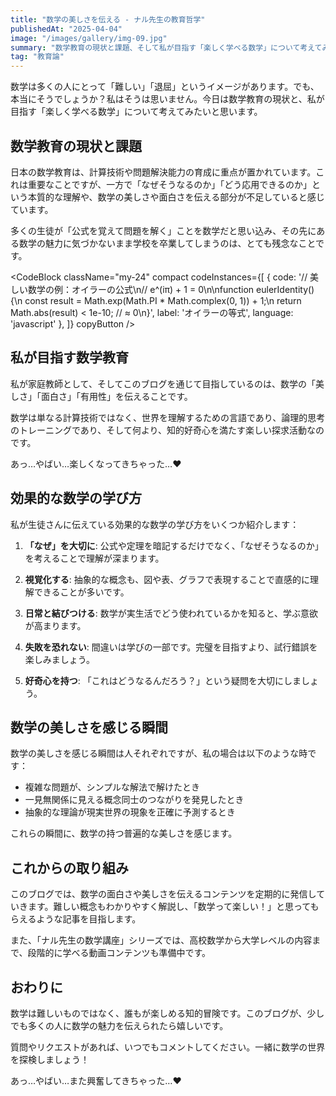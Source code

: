```yaml
---
title: "数学の美しさを伝える - ナル先生の教育哲学"
publishedAt: "2025-04-04"
image: "/images/gallery/img-09.jpg"
summary: "数学教育の現状と課題、そして私が目指す「楽しく学べる数学」について考えてみました。"
tag: "教育論"
---
```


数学は多くの人にとって「難しい」「退屈」というイメージがあります。でも、本当にそうでしょうか？私はそうは思いません。今日は数学教育の現状と、私が目指す「楽しく学べる数学」について考えてみたいと思います。

## 数学教育の現状と課題

日本の数学教育は、計算技術や問題解決能力の育成に重点が置かれています。これは重要なことですが、一方で「なぜそうなるのか」「どう応用できるのか」という本質的な理解や、数学の美しさや面白さを伝える部分が不足していると感じています。

多くの生徒が「公式を覚えて問題を解く」ことを数学だと思い込み、その先にある数学の魅力に気づかないまま学校を卒業してしまうのは、とても残念なことです。

<CodeBlock className="my-24"
    compact
    codeInstances={[
        {
            code: '// 美しい数学の例：オイラーの公式\n// e^(iπ) + 1 = 0\n\nfunction eulerIdentity() {\n  const result = Math.exp(Math.PI * Math.complex(0, 1)) + 1;\n  return Math.abs(result) < 1e-10; // ≈ 0\n}',
            label: 'オイラーの等式',
            language: 'javascript'
        },
    ]}
    copyButton
/>

## 私が目指す数学教育

私が家庭教師として、そしてこのブログを通じて目指しているのは、数学の「美しさ」「面白さ」「有用性」を伝えることです。

数学は単なる計算技術ではなく、世界を理解するための言語であり、論理的思考のトレーニングであり、そして何より、知的好奇心を満たす楽しい探求活動なのです。

あっ…やばい…楽しくなってきちゃった…❤️

## 効果的な数学の学び方

私が生徒さんに伝えている効果的な数学の学び方をいくつか紹介します：

1. **「なぜ」を大切に**: 公式や定理を暗記するだけでなく、「なぜそうなるのか」を考えることで理解が深まります。

2. **視覚化する**: 抽象的な概念も、図や表、グラフで表現することで直感的に理解できることが多いです。

3. **日常と結びつける**: 数学が実生活でどう使われているかを知ると、学ぶ意欲が高まります。

4. **失敗を恐れない**: 間違いは学びの一部です。完璧を目指すより、試行錯誤を楽しみましょう。

5. **好奇心を持つ**: 「これはどうなるんだろう？」という疑問を大切にしましょう。

## 数学の美しさを感じる瞬間

数学の美しさを感じる瞬間は人それぞれですが、私の場合は以下のような時です：

- 複雑な問題が、シンプルな解法で解けたとき
- 一見無関係に見える概念同士のつながりを発見したとき
- 抽象的な理論が現実世界の現象を正確に予測するとき

これらの瞬間に、数学の持つ普遍的な美しさを感じます。

## これからの取り組み

このブログでは、数学の面白さや美しさを伝えるコンテンツを定期的に発信していきます。難しい概念もわかりやすく解説し、「数学って楽しい！」と思ってもらえるような記事を目指します。

また、「ナル先生の数学講座」シリーズでは、高校数学から大学レベルの内容まで、段階的に学べる動画コンテンツも準備中です。

## おわりに

数学は難しいものではなく、誰もが楽しめる知的冒険です。このブログが、少しでも多くの人に数学の魅力を伝えられたら嬉しいです。

質問やリクエストがあれば、いつでもコメントしてください。一緒に数学の世界を探検しましょう！

あっ…やばい…また興奮してきちゃった…❤️
